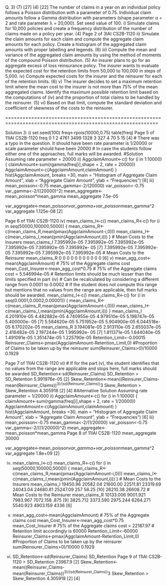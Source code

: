 Q. 3)
(7)
[27]
(4)
[22]
The number of claims in a year on an individual policy follows a Poisson distribution with
a parameter of 0.75. Individual claim amounts follow a Gamma distribution with parameters
(shape parameter α = 2 and rate parameter λ = 20,000). Set seed value of 100.
i)
Simulate claims for 10,000 policies and create a frequency distribution of the number
of claims made on a policy per year.
(4)
Page 2 of 3IAI
CS2B-1120
ii) Simulate the claim amounts for each claim and compute the aggregate claim amounts
for each policy. Create a histogram of the aggregated claim amounts with proper
labelling and legends. (6)
iii) Compute the mean and variance of the aggregated claim amounts by using the method
of moments of the compound Poisson distribution. (5)
An insurer plans to go for an aggregate excess of loss reinsurance policy. The insurer wants
to evaluate the expected cost for the retention limits from 50,000 to 100,000 in steps of
5,000.
iv) Compute expected costs for the insurer and the reinsurer for each of the retention limits. (6)
v) The insurer decides to set a maximum retention limit where the mean cost to the insurer
is not more than 75% of the mean aggregated claims. Identify the maximum possible
retention limit based on the computations of (iv) and the proportion of total claims to
be handled by the reinsurer. (5)
vi) Based on that limit, compute the standard deviation and coefficient of skewness of the
costs to the reinsurer.

===========================================================================================================

Solution 3:
i)
set.seed(100)
freq<-rpois(10000,0.75)
table(freq)
Page 5 of 11IAI
CS2B-1120
freq
0
1
2
4761 3499 1328
3
327
4
70
5
15
[4]
# There was a typo in the question. It should have been rate parameter is
1/20000 or scale parameter should have been 20000
# In case the students follow either one of the approaches, full marks will be
awarded.
#Solution Assuming rate parameter = 20000
ii)
AggclaimAmount<-c()
for (i in 1:10000) {
claimAmount<-sum(rgamma(freq[i],shape = 2, rate = 20000))
AggclaimAmount<-c(AggclaimAmount,claimAmount)
}
hist(AggclaimAmount, breaks =30, main = "Histogram of Aggregate Claim Amount", xlab = "Aggregate
Claim Amount", ylab = "Frequencies")
[6]
iii)
mean_poisson<-0.75
mean_gamma<-2/(20000)
var_poisson<-0.75
var_gamma<-2/((20000)^2)
mean_aggregate<-mean_poisson*mean_gamma
mean_aggregate
 7.5e-05

var_aggregate<-mean_poisson*var_gamma+var_poisson*mean_gamma^2
var_aggregate
 1.125e-08
[2]

Page 6 of 11IAI
CS2B-1120
iv)
mean_claims_I<-c()
mean_claims_R<-c()
for (i in seq(50000,100000,5000)) {
mean_claims_R<-c(mean_claims_R,mean(pmax(AggclaimAmount-i,0)))
mean_claims_I<-c(mean_claims_I,mean(pmin(AggclaimAmount,i)))
}
# Mean Costs to the Insurers
mean_claims_I
 7.395992e-05 7.395992e-05 7.395992e-05 7.395992e-05 7.395992e-05 7.395992e-
05
[7] 7.395992e-05 7.395992e-05 7.395992e-05 7.395992e-05 7.395992e-05
# Mean Costs to the Reinsurer
mean_claims_R
 0 0 0 0 0 0 0 0 0 0 0
[6]
v)
mean_agg_cost<-mean(AggclaimAmount)
# 75% of the Aggregate claims cost
mean_Cost_Insurer<-mean_agg_cost*0.75
# 75% of the Aggregate claims cost = 5.546994e-05
# Retention limits should be much lesser than the limits specified in part (iv)
# Can be recalculated by considering a different range from 0.0001 to 0.0002
# If the student does not compute this range but mentions that no values from the range are applicable,
then full marks should be awarded.
mean_claims_I<-c()
mean_claims_R<-c()
for (i in seq(0.0001,0.0002,0.00001)) {
mean_claims_R<-c(mean_claims_R,mean(pmax(AggclaimAmount-i,0)))
mean_claims_I<-c(mean_claims_I,mean(pmin(AggclaimAmount,i)))
}
mean_claims_I
 4.201910e-05 4.482882e-05 4.740955e-05 4.979510e-05 5.198747e-05 5.400000e-
05
[7] 5.584620e-05 5.751952e-05 5.904900e-05 6.044518e-05 6.170202e-05
mean_claims_R
 3.194081e-05 2.913110e-05 2.655037e-05 2.416482e-05 2.197244e-05 1.995992e-
05
[7] 1.811371e-05 1.644040e-05 1.491091e-05 1.351474e-05 1.225790e-05
Retention_Limit<-0.00015
Reinsurer_Claims<-pmax(AggclaimAmount-Retention_Limit,0)
#Proportion of Claims to be taken up by the reinsurer
sum(Reinsurer_Claims>0)/10000
 0.1929

Page 7 of 11IAI
CS2B-1120
vi)
# If for the part (v), the student identifies that no values from the range are applicable and stops here, full
marks should be awarded
SD_Retention<-sd(Reinsurer_Claims)
SD_Retention
> SD_Retention
 5.991976e-05
[2]
Skew_Retention<-mean((Reinsurer_Claims-mean(Reinsurer_Claims))^3)/(sd(Reinsurer_Claims))^3
Skew_Retention
> Skew_Retention
 4.305918
[2]
[4]
#Alternative Solution Assuming rate parameter = 1/20000
ii)
AggclaimAmount<-c()
for (i in 1:10000) {
claimAmount<-sum(rgamma(freq[i],shape = 2, rate = 1/20000))
AggclaimAmount<-c(AggclaimAmount,claimAmount)
}
hist(AggclaimAmount, breaks =30, main = "Histogram of Aggregate Claim Amount", xlab = "Aggregate
Claim Amount", ylab = "Frequencies")
[6]
iii)
mean_poisson<-0.75
mean_gamma<-2/(1/20000)
var_poisson<-0.75
var_gamma<-2/((1/20000)^2)
mean_aggregate<-mean_poisson*mean_gamma
Page 8 of 11IAI
CS2B-1120
mean_aggregate
 30000

var_aggregate<-mean_poisson*var_gamma+var_poisson*mean_gamma^2
var_aggregate
 1.8e+09
[2]

iv)
mean_claims_I<-c()
mean_claims_R<-c()
for (i in seq(50000,100000,5000)) {
mean_claims_R<-c(mean_claims_R,mean(pmax(AggclaimAmount-i,0)))
mean_claims_I<-c(mean_claims_I,mean(pmin(AggclaimAmount,i)))
}
# Mean Costs to the Insurers
mean_claims_I
 19450.96 20582.04 21600.00 22511.81 23319.69 24043.04 24680.81 25247.09 257
58.25
[10] 26210.38 26608.72
# Mean Costs to the Reinsurer
mean_claims_R
 10133.006 9001.921 7983.967 7072.158
.875
[9] 3825.712 3373.590 2975.244
6264.271
5540.923
4903.159
4336
[6]
v)
mean_agg_cost<-mean(AggclaimAmount)
# 75% of the Aggregate claims cost
mean_Cost_Insurer<-mean_agg_cost*0.75
mean_Cost_Insurer
# 75% of the Aggregate claims cost = 22187.97
# Retention limit accordingly is 60000
Retention_Limit<-60000
Reinsurer_Claims<-pmax(AggclaimAmount-Retention_Limit,0)
#Proportion of Claims to be taken up by the reinsurer
sum(Reinsurer_Claims>0)/10000
 0.1929

vi)
SD_Retention<-sd(Reinsurer_Claims)
SD_Retention
Page 9 of 11IAI
CS2B-1120
> SD_Retention
 23967.9
[2]
Skew_Retention<-mean((Reinsurer_Claims-mean(Reinsurer_Claims))^3)/(sd(Reinsurer_Claims))^3
Skew_Retention
> Skew_Retention
 4.305918
[2]
[4]
